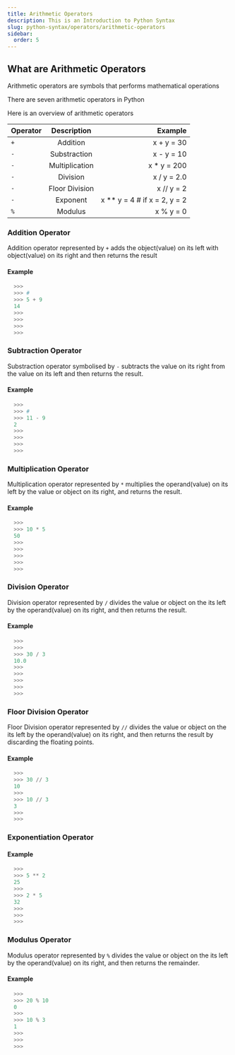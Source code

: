 ```yaml
---
title: Arithmetic Operators
description: This is an Introduction to Python Syntax
slug: python-syntax/operators/arithmetic-operators
sidebar:
  order: 5
---
```



## What are Arithmetic Operators

Arithmetic operators are symbols that performs mathematical operations

There are seven arithmetic operators in Python

Here is an overview of arithmetic operators 


| Operator | Description        | Example           |
|:---      |      :---:         |               ---:|
| `+`      |  Addition          |      x + y = 30       | 
| `-`      |  Substraction      |      x - y = 10       | 
| `-`      |  Multiplication    |      x * y = 200       |
| `-`      |  Division          |      x / y = 2.0       |
| `-`      |  Floor Division    |      x // y = 2       |
| `-`      |  Exponent          |      x ** y = 4 # if x = 2, y = 2      |
| `%`      |  Modulus           |      x % y =  0      |

### Addition Operator

Addition operator represented by `+` adds the object(value) on its left with object(value) on its right and then returns the result 

#### Example 

```py title="example of addition operator"
  >>>
  >>> #
  >>> 5 + 9
  14
  >>>
  >>>
  >>>
  >>>
```


### Subtraction Operator

Substraction operator symbolised by `-` subtracts the value on its right from the value on its left and then returns the result.


#### Example 

```py title="example of subtraction operator"
  >>>
  >>> # 
  >>> 11 - 9
  2
  >>>
  >>>
  >>>
  >>>
```



### Multiplication Operator

Multiplication operator represented by `*` multiplies the operand(value) on its left by the value or object on its right, and returns the result.


#### Example 

```py title="example of multiplication operator"
  >>>
  >>> 10 * 5
  50
  >>>
  >>>
  >>>
  >>>
  >>>
```


### Division Operator

Division operator represented by `/` divides the value or object on the its left by the operand(value) on its right, and then returns the result.


#### Example 

```py title="example of division operator"
  >>>
  >>>
  >>> 30 / 3
  10.0
  >>>
  >>>
  >>>
  >>>
  >>>
```



### Floor Division Operator

Floor Division operator represented by `//` divides the value or object on the its left by the operand(value) on its right, and then returns the result by discarding the floating points.

#### Example 

```py title="example of floor division operator"
  >>>
  >>> 30 // 3
  10
  >>>
  >>> 10 // 3
  3
  >>>
  >>>
```


### Exponentiation Operator



#### Example 

```py title="example of exponentiation operator"
  >>>
  >>> 5 ** 2
  25
  >>>
  >>> 2 * 5
  32
  >>>
  >>>
  >>>
```


### Modulus Operator

Modulus operator represented by `%` divides the value or object on the its left by the operand(value) on its right, and then returns the remainder.

#### Example 

```py title="example of modulus operator"
  >>>
  >>> 20 % 10
  0
  >>>
  >>> 10 % 3
  1
  >>>
  >>>
  >>>
```
